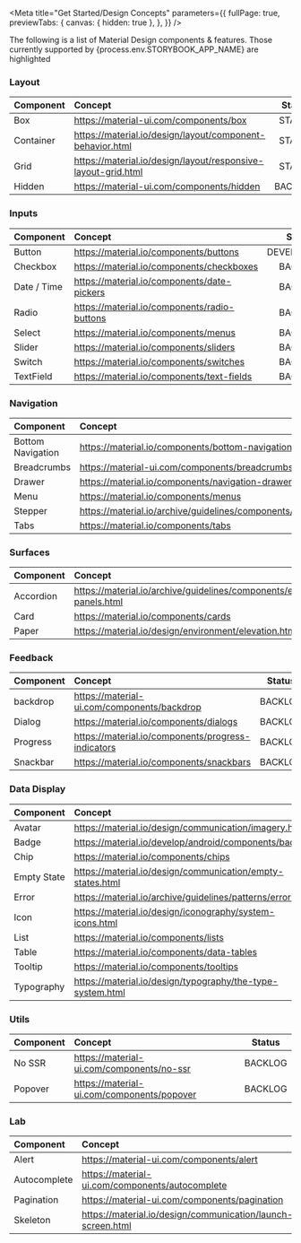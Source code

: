 
<Meta
  title="Get Started/Design Concepts"
  parameters={{
    fullPage: true,
    previewTabs: {
      canvas: { hidden: true },
    },
  }}
/>

<Title>Design Concepts</Title>
<Subtitle>
  The following is a list of Material Design components & features. Those
  currently supported by {process.env.STORYBOOK_APP_NAME} are highlighted
</Subtitle>

### Layout

<table>
  <thead>
    <tr>
      <th align="left">Component</th>
      <th align="left">Concept</th>
      <th>Status</th>
    </tr>
  </thead>
  <tbody>
    <tr>
      <td>Box</td>
      <td>
        <a
          class="link"
          target="_blank"
          href="https://material-ui.com/components/box/"
        >
          https://material-ui.com/components/box
        </a>
      </td>
      <td align="center" style={{ width: '1%' }}>
        <div
          style={{
            backgroundColor: green50,
            color: white,
            padding: '0 5px',
          }}
        >
          STABLE
        </div>
      </td>
    </tr>
    <tr>
      <td>Container</td>
      <td>
        <a
          class="link"
          target="_blank"
          href="https://material.io/design/layout/component-behavior.html"
        >
          https://material.io/design/layout/component-behavior.html
        </a>
      </td>
      <td align="center" style={{ width: '1%' }}>
        <div
          style={{
            backgroundColor: green50,
            color: white,
            padding: '0 5px',
          }}
        >
          STABLE
        </div>
      </td>
    </tr>
    <tr>
      <td>Grid</td>
      <td>
        <a
          class="link"
          target="_blank"
          href="https://material.io/design/layout/responsive-layout-grid.html"
        >
          https://material.io/design/layout/responsive-layout-grid.html
        </a>
      </td>
      <td align="center" style={{ width: '1%' }}>
        <div
          style={{
            backgroundColor: green50,
            color: white,
            padding: '0 5px',
          }}
        >
          STABLE
        </div>
      </td>
    </tr>
    <tr>
      <td>Hidden</td>
      <td>
        <a
          class="link"
          target="_blank"
          href="https://material-ui.com/components/hidden/"
        >
          https://material-ui.com/components/hidden
        </a>
      </td>
      <td align="center" style={{ width: '1%' }}>
        <div
          style={{
            backgroundColor: gray50,
            color: white,
            padding: '0 5px',
          }}
        >
          BACKLOG
        </div>
      </td>
    </tr>
  </tbody>
</table>

### Inputs

<table>
  <thead>
    <tr>
      <th align="left">Component</th>
      <th align="left">Concept</th>
      <th>Status</th>
    </tr>
  </thead>
  <tbody>
    <tr>
      <td>Button</td>
      <td>
        <a
          class="link"
          target="_blank"
          href="https://material.io/components/buttons"
        >
          https://material.io/components/buttons
        </a>
      </td>
      <td align="center" style={{ width: '1%' }}>
        <div
          style={{
            backgroundColor: yellow50,
            color: white,
            padding: '0 5px',
          }}
        >
          DEVELOPMENT
        </div>
      </td>
    </tr>
    <tr>
      <td>Checkbox</td>
      <td>
        <a
          class="link"
          target="_blank"
          href="https://material.io/components/checkboxes"
        >
          https://material.io/components/checkboxes
        </a>
      </td>
      <td align="center" style={{ width: '1%' }}>
        <div
          style={{
            backgroundColor: gray50,
            color: white,
            padding: '0 5px',
          }}
        >
          BACKLOG
        </div>
      </td>
    </tr>
    <tr>
      <td>Date / Time</td>
      <td>
        <a
          class="link"
          target="_blank"
          href="https://material.io/components/date-pickers"
        >
          https://material.io/components/date-pickers
        </a>
      </td>
      <td align="center" style={{ width: '1%' }}>
        <div
          style={{
            backgroundColor: gray50,
            color: white,
            padding: '0 5px',
          }}
        >
          BACKLOG
        </div>
      </td>
    </tr>
    <tr>
      <td>Radio</td>
      <td>
        <a
          class="link"
          target="_blank"
          href="https://material.io/components/radio-buttons"
        >
          https://material.io/components/radio-buttons
        </a>
      </td>
      <td align="center" style={{ width: '1%' }}>
        <div
          style={{
            backgroundColor: gray50,
            color: white,
            padding: '0 5px',
          }}
        >
          BACKLOG
        </div>
      </td>
    </tr>
    <tr>
      <td>Select</td>
      <td>
        <a
          class="link"
          target="_blank"
          href="https://material.io/components/menus"
        >
          https://material.io/components/menus
        </a>
      </td>
      <td align="center" style={{ width: '1%' }}>
        <div
          style={{
            backgroundColor: gray50,
            color: white,
            padding: '0 5px',
          }}
        >
          BACKLOG
        </div>
      </td>
    </tr>
    <tr>
      <td>Slider</td>
      <td>
        <a
          class="link"
          target="_blank"
          href="https://material.io/components/sliders"
        >
          https://material.io/components/sliders
        </a>
      </td>
      <td align="center" style={{ width: '1%' }}>
        <div
          style={{
            backgroundColor: gray50,
            color: white,
            padding: '0 5px',
          }}
        >
          BACKLOG
        </div>
      </td>
    </tr>
    <tr>
      <td>Switch</td>
      <td>
        <a
          class="link"
          target="_blank"
          href="https://material.io/components/switches"
        >
          https://material.io/components/switches
        </a>
      </td>
      <td align="center" style={{ width: '1%' }}>
        <div
          style={{
            backgroundColor: gray50,
            color: white,
            padding: '0 5px',
          }}
        >
          BACKLOG
        </div>
      </td>
    </tr>
    <tr>
      <td>TextField</td>
      <td>
        <a
          class="link"
          target="_blank"
          href="https://material.io/components/text-fields"
        >
          https://material.io/components/text-fields
        </a>
      </td>
      <td align="center" style={{ width: '1%' }}>
        <div
          style={{
            backgroundColor: gray50,
            color: white,
            padding: '0 5px',
          }}
        >
          BACKLOG
        </div>
      </td>
    </tr>
  </tbody>
</table>

### Navigation

<table>
  <thead>
    <tr>
      <th align="left">Component</th>
      <th align="left">Concept</th>
      <th>Status</th>
    </tr>
  </thead>
  <tbody>
    <tr>
      <td>Bottom Navigation</td>
      <td>
        <a
          class="link"
          target="_blank"
          href="https://material.io/components/bottom-navigation"
        >
          https://material.io/components/bottom-navigation
        </a>
      </td>
      <td align="center" style={{ width: '1%' }}>
        <div
          style={{
            backgroundColor: gray50,
            color: white,
            padding: '0 5px',
          }}
        >
          BACKLOG
        </div>
      </td>
    </tr>
    <tr>
      <td>Breadcrumbs</td>
      <td>
        <a
          class="link"
          target="_blank"
          href="https://material-ui.com/components/breadcrumbs/"
        >
          https://material-ui.com/components/breadcrumbs
        </a>
      </td>
      <td align="center" style={{ width: '1%' }}>
        <div
          style={{
            backgroundColor: gray50,
            color: white,
            padding: '0 5px',
          }}
        >
          BACKLOG
        </div>
      </td>
    </tr>
    <tr>
      <td>Drawer</td>
      <td>
        <a
          class="link"
          target="_blank"
          href="https://material.io/components/navigation-drawer"
        >
          https://material.io/components/navigation-drawer
        </a>
      </td>
      <td align="center" style={{ width: '1%' }}>
        <div
          style={{
            backgroundColor: gray50,
            color: white,
            padding: '0 5px',
          }}
        >
          BACKLOG
        </div>
      </td>
    </tr>
    <tr>
      <td>Menu</td>
      <td>
        <a
          class="link"
          target="_blank"
          href="https://material.io/components/menus"
        >
          https://material.io/components/menus
        </a>
      </td>
      <td align="center" style={{ width: '1%' }}>
        <div
          style={{
            backgroundColor: gray50,
            color: white,
            padding: '0 5px',
          }}
        >
          BACKLOG
        </div>
      </td>
    </tr>
    <tr>
      <td>Stepper</td>
      <td>
        <a
          class="link"
          target="_blank"
          href="https://material.io/archive/guidelines/components/steppers.html"
        >
          https://material.io/archive/guidelines/components/steppers.html
        </a>
      </td>
      <td align="center" style={{ width: '1%' }}>
        <div
          style={{
            backgroundColor: gray50,
            color: white,
            padding: '0 5px',
          }}
        >
          BACKLOG
        </div>
      </td>
    </tr>
    <tr>
      <td>Tabs</td>
      <td>
        <a
          class="link"
          target="_blank"
          href="https://material.io/components/tabs"
        >
          https://material.io/components/tabs
        </a>
      </td>
      <td align="center" style={{ width: '1%' }}>
        <div
          style={{
            backgroundColor: gray50,
            color: white,
            padding: '0 5px',
          }}
        >
          BACKLOG
        </div>
      </td>
    </tr>
  </tbody>
</table>

### Surfaces

<table>
  <thead>
    <tr>
      <th align="left">Component</th>
      <th align="left">Concept</th>
      <th>Status</th>
    </tr>
  </thead>
  <tbody>
    <tr>
      <td>Accordion</td>
      <td>
        <a
          class="link"
          target="_blank"
          href="https://material.io/archive/guidelines/components/expansion-panels.html"
        >
          https://material.io/archive/guidelines/components/expansion-panels.html
        </a>
      </td>
      <td align="center" style={{ width: '1%' }}>
        <div
          style={{
            backgroundColor: gray50,
            color: white,
            padding: '0 5px',
          }}
        >
          BACKLOG
        </div>
      </td>
    </tr>
    <tr>
      <td>Card</td>
      <td>
        <a
          class="link"
          target="_blank"
          href="https://material.io/components/cards"
        >
          https://material.io/components/cards
        </a>
      </td>
      <td align="center" style={{ width: '1%' }}>
        <div
          style={{
            backgroundColor: gray50,
            color: white,
            padding: '0 5px',
          }}
        >
          BACKLOG
        </div>
      </td>
    </tr>
    <tr>
      <td>Paper</td>
      <td>
        <a
          class="link"
          target="_blank"
          href="https://material.io/design/environment/elevation.html"
        >
          https://material.io/design/environment/elevation.html
        </a>
      </td>
      <td align="center" style={{ width: '1%' }}>
        <div
          style={{
            backgroundColor: gray50,
            color: white,
            padding: '0 5px',
          }}
        >
          BACKLOG
        </div>
      </td>
    </tr>
  </tbody>
</table>

### Feedback

<table>
  <thead>
    <tr>
      <th align="left">Component</th>
      <th align="left">Concept</th>
      <th>Status</th>
    </tr>
  </thead>
  <tbody>
    <tr>
      <td>backdrop</td>
      <td>
        <a
          class="link"
          target="_blank"
          href="https://material-ui.com/components/backdrop/"
        >
          https://material-ui.com/components/backdrop
        </a>
      </td>
      <td align="center" style={{ width: '1%' }}>
        <div
          style={{
            backgroundColor: gray50,
            color: white,
            padding: '0 5px',
          }}
        >
          BACKLOG
        </div>
      </td>
    </tr>
    <tr>
      <td>Dialog</td>
      <td>
        <a
          class="link"
          target="_blank"
          href="https://material.io/components/dialogs"
        >
          https://material.io/components/dialogs
        </a>
      </td>
      <td align="center" style={{ width: '1%' }}>
        <div
          style={{
            backgroundColor: gray50,
            color: white,
            padding: '0 5px',
          }}
        >
          BACKLOG
        </div>
      </td>
    </tr>
    <tr>
      <td>Progress</td>
      <td>
        <a
          class="link"
          target="_blank"
          href="https://material.io/components/progress-indicators"
        >
          https://material.io/components/progress-indicators
        </a>
      </td>
      <td align="center" style={{ width: '1%' }}>
        <div
          style={{
            backgroundColor: gray50,
            color: white,
            padding: '0 5px',
          }}
        >
          BACKLOG
        </div>
      </td>
    </tr>
    <tr>
      <td>Snackbar</td>
      <td>
        <a
          class="link"
          target="_blank"
          href="https://material.io/components/snackbars"
        >
          https://material.io/components/snackbars
        </a>
      </td>
      <td align="center" style={{ width: '1%' }}>
        <div
          style={{
            backgroundColor: gray50,
            color: white,
            padding: '0 5px',
          }}
        >
          BACKLOG
        </div>
      </td>
    </tr>
  </tbody>
</table>

### Data Display

<table>
  <thead>
    <tr>
      <th align="left">Component</th>
      <th align="left">Concept</th>
      <th>Status</th>
    </tr>
  </thead>
  <tbody>
    <tr>
      <td>Avatar</td>
      <td>
        <a
          class="link"
          target="_blank"
          href="https://material.io/design/communication/imagery.html"
        >
          https://material.io/design/communication/imagery.html
        </a>
      </td>
      <td align="center" style={{ width: '1%' }}>
        <div
          style={{
            backgroundColor: gray50,
            color: white,
            padding: '0 5px',
          }}
        >
          BACKLOG
        </div>
      </td>
    </tr>
    <tr>
      <td>Badge</td>
      <td>
        <a
          class="link"
          target="_blank"
          href="https://material.io/develop/android/components/badging"
        >
          https://material.io/develop/android/components/badging
        </a>
      </td>
      <td align="center" style={{ width: '1%' }}>
        <div
          style={{
            backgroundColor: gray50,
            color: white,
            padding: '0 5px',
          }}
        >
          BACKLOG
        </div>
      </td>
    </tr>
    <tr>
      <td>Chip</td>
      <td>
        <a
          class="link"
          target="_blank"
          href="https://material.io/components/chips"
        >
          https://material.io/components/chips
        </a>
      </td>
      <td align="center" style={{ width: '1%' }}>
        <div
          style={{
            backgroundColor: gray50,
            color: white,
            padding: '0 5px',
          }}
        >
          BACKLOG
        </div>
      </td>
    </tr>
    <tr>
      <td>Empty State</td>
      <td>
        <a
          class="link"
          target="_blank"
          href="https://material.io/design/communication/empty-states.html"
        >
          https://material.io/design/communication/empty-states.html
        </a>
      </td>
      <td align="center" style={{ width: '1%' }}>
        <div
          style={{
            backgroundColor: gray50,
            color: white,
            padding: '0 5px',
          }}
        >
          BACKLOG
        </div>
      </td>
    </tr>
    <tr>
      <td>Error</td>
      <td>
        <a
          class="link"
          target="_blank"
          href="https://material.io/archive/guidelines/patterns/errors.html"
        >
          https://material.io/archive/guidelines/patterns/errors.html
        </a>
      </td>
      <td align="center" style={{ width: '1%' }}>
        <div
          style={{
            backgroundColor: gray50,
            color: white,
            padding: '0 5px',
          }}
        >
          BACKLOG
        </div>
      </td>
    </tr>
    <tr>
      <td>Icon</td>
      <td>
        <a
          class="link"
          target="_blank"
          href="https://material.io/design/iconography/system-icons.html"
        >
          https://material.io/design/iconography/system-icons.html
        </a>
      </td>
      <td align="center" style={{ width: '1%' }}>
        <div
          style={{
            backgroundColor: gray50,
            color: white,
            padding: '0 5px',
          }}
        >
          BACKLOG
        </div>
      </td>
    </tr>
    <tr>
      <td>List</td>
      <td>
        <a
          class="link"
          target="_blank"
          href="https://material.io/components/lists"
        >
          https://material.io/components/lists
        </a>
      </td>
      <td align="center" style={{ width: '1%' }}>
        <div
          style={{
            backgroundColor: gray50,
            color: white,
            padding: '0 5px',
          }}
        >
          BACKLOG
        </div>
      </td>
    </tr>
    <tr>
      <td>Table</td>
      <td>
        <a
          class="link"
          target="_blank"
          href="https://material.io/components/data-tables"
        >
          https://material.io/components/data-tables
        </a>
      </td>
      <td align="center" style={{ width: '1%' }}>
        <div
          style={{
            backgroundColor: gray50,
            color: white,
            padding: '0 5px',
          }}
        >
          BACKLOG
        </div>
      </td>
    </tr>
    <tr>
      <td>Tooltip</td>
      <td>
        <a
          class="link"
          target="_blank"
          href="https://material.io/components/tooltips"
        >
          https://material.io/components/tooltips
        </a>
      </td>
      <td align="center" style={{ width: '1%' }}>
        <div
          style={{
            backgroundColor: gray50,
            color: white,
            padding: '0 5px',
          }}
        >
          BACKLOG
        </div>
      </td>
    </tr>
    <tr>
      <td>Typography</td>
      <td>
        <a
          class="link"
          target="_blank"
          href="https://material.io/design/typography/the-type-system.html"
        >
          https://material.io/design/typography/the-type-system.html
        </a>
      </td>
      <td align="center" style={{ width: '1%' }}>
        <div
          style={{
            backgroundColor: green50,
            color: white,
            padding: '0 5px',
          }}
        >
          STABLE
        </div>
      </td>
    </tr>
  </tbody>
</table>

### Utils

<table>
  <thead>
    <tr>
      <th align="left">Component</th>
      <th align="left">Concept</th>
      <th>Status</th>
    </tr>
  </thead>
  <tbody>
    <tr>
      <td>No SSR</td>
      <td>
        <a
          class="link"
          target="_blank"
          href="https://material-ui.com/components/no-ssr/"
        >
          https://material-ui.com/components/no-ssr
        </a>
      </td>
      <td align="center" style={{ width: '1%' }}>
        <div
          style={{
            backgroundColor: gray50,
            color: white,
            padding: '0 5px',
          }}
        >
          BACKLOG
        </div>
      </td>
    </tr>
    <tr>
      <td>Popover</td>
      <td>
        <a
          class="link"
          target="_blank"
          href="https://material-ui.com/components/popover/"
        >
          https://material-ui.com/components/popover
        </a>
      </td>
      <td align="center" style={{ width: '1%' }}>
        <div
          style={{
            backgroundColor: gray50,
            color: white,
            padding: '0 5px',
          }}
        >
          BACKLOG
        </div>
      </td>
    </tr>
  </tbody>
</table>

### Lab

<table>
  <thead>
    <tr>
      <th align="left">Component</th>
      <th align="left">Concept</th>
      <th>Status</th>
    </tr>
  </thead>
  <tbody>
    <tr>
      <td>Alert</td>
      <td>
        <a
          class="link"
          target="_blank"
          href="https://material-ui.com/components/alert/"
        >
          https://material-ui.com/components/alert
        </a>
      </td>
      <td align="center" style={{ width: '1%' }}>
        <div
          style={{
            backgroundColor: gray50,
            color: white,
            padding: '0 5px',
          }}
        >
          BACKLOG
        </div>
      </td>
    </tr>
    <tr>
      <td>Autocomplete</td>
      <td>
        <a
          class="link"
          target="_blank"
          href="https://material-ui.com/components/autocomplete/"
        >
          https://material-ui.com/components/autocomplete
        </a>
      </td>
      <td align="center" style={{ width: '1%' }}>
        <div
          style={{
            backgroundColor: gray50,
            color: white,
            padding: '0 5px',
          }}
        >
          BACKLOG
        </div>
      </td>
    </tr>
    <tr>
      <td>Pagination</td>
      <td>
        <a
          class="link"
          target="_blank"
          href="https://material-ui.com/components/pagination/"
        >
          https://material-ui.com/components/pagination
        </a>
      </td>
      <td align="center" style={{ width: '1%' }}>
        <div
          style={{
            backgroundColor: gray50,
            color: white,
            padding: '0 5px',
          }}
        >
          BACKLOG
        </div>
      </td>
    </tr>
    <tr>
      <td>Skeleton</td>
      <td>
        <a
          class="link"
          target="_blank"
          href="https://material.io/design/communication/launch-screen.html"
        >
          https://material.io/design/communication/launch-screen.html
        </a>
      </td>
      <td align="center" style={{ width: '1%' }}>
        <div
          style={{
            backgroundColor: gray50,
            color: white,
            padding: '0 5px',
          }}
        >
          BACKLOG
        </div>
      </td>
    </tr>
  </tbody>
</table>
